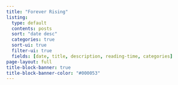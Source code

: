 ```yaml
---
title: "Forever Rising"
listing:
  type: default
  contents: posts
  sort: "date desc"
  categories: true
  sort-ui: true
  filter-ui: true
  fields: [date, title, description, reading-time, categories]
page-layout: full
title-block-banner: true
title-block-banner-color: "#000053"
---
```

